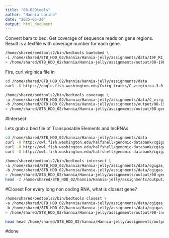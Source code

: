 ```yaml
---
title: "08-BEDtools"
author: "Hannia Larino"
date: "2025-05-20"
output: html_document
---
```


Convert bam to bed. Get coverage of sequence reads on gene regions. Result is a textfile with coverage number for each gene.
```bash
/home/shared/bedtools2/bin/bedtools bamtobed \
-i /home/shared/8TB_HDD_02/hannia/Hannia-jelly/assignments/data/19F_R1_val_1_bismark_bt2_pe.deduplicated.sorted.bam \
> /home/shared/8TB_HDD_02/hannia/Hannia-jelly/assignments/output/08-19F.bed
```


Firs, curl virginica file in
```bash
cd /home/shared/8TB_HDD_02/hannia/Hannia-jelly/assignments/data 
curl -O https://eagle.fish.washington.edu/Cvirg_tracks/C_virginica-3.0_Gnomon_genes.bed
```
```bash
/home/shared/bedtools2/bin/bedtools coverage \
-a /home/shared/8TB_HDD_02/hannia/Hannia-jelly/assignments/data/C_virginica-3.0_Gnomon_genes.bed \
-b /home/shared/8TB_HDD_02/hannia/Hannia-jelly/assignments/output/08-19F.bed \
> /home/shared/8TB_HDD_02/hannia/Hannia-jelly/assignments/output/08-gene-19F-coverage.out
```


#Intersect


Lets grab a bed file of Transposable Elements and lncRNAs

```bash
cd /home/shared/8TB_HDD_02/hannia/Hannia-jelly/assignments/data
curl -O http://owl.fish.washington.edu/halfshell/genomic-databank/cgigas_uk_roslin_v1_gene.gff 
curl -O http://owl.fish.washington.edu/halfshell/genomic-databank/cgigas_uk_roslin_v1_rm.te.bed 
curl -O http://owl.fish.washington.edu/halfshell/genomic-databank/cgigas_uk_roslin_v1_lncRNA.gff
```


```bash
/home/shared/bedtools2/bin/bedtools intersect \
-a /home/shared/8TB_HDD_02/hannia/Hannia-jelly/assignments/data/cgigas_uk_roslin_v1_gene.gff \
-b /home/shared/8TB_HDD_02/hannia/Hannia-jelly/assignments/data/cgigas_uk_roslin_v1_rm.te.bed \
> /home/shared/8TB_HDD_02/hannia/Hannia-jelly/assignments/output/08-gene-TE-intersect.out
head -2 /home/shared/8TB_HDD_02/hannia/Hannia-jelly/assignments/output/08-gene-TE-intersect.out
```


#Closest
For every long non coding RNA, what is closest gene?
```bash
/home/shared/bedtools2/bin/bedtools closest \
-a /home/shared/8TB_HDD_02/hannia/Hannia-jelly/assignments/data/cgigas_uk_roslin_v1_lncRNA.gff \
-b /home/shared/8TB_HDD_02/hannia/Hannia-jelly/assignments/data/cgigas_uk_roslin_v1_gene.gff \
> /home/shared/8TB_HDD_02/hannia/Hannia-jelly/assignments/output/08-lnc-gene-closet.out
```

```bash
head head /home/shared/8TB_HDD_02/hannia/Hannia-jelly/assignments/output/08-lnc-gene-closet.out
```
#done